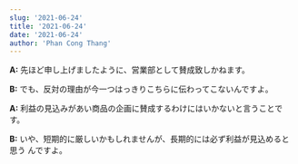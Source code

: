 ```yaml
---
slug: '2021-06-24'
title: '2021-06-24'
date: '2021-06-24'
author: 'Phan Cong Thang'
---
```


**A:** 先ほど申し上げましたように、営業部として賛成致しかねます。

**B:** でも、反対の理由が今一つはっきりこちらに伝わってこないんですよ。

**A:** 利益の見込みがあい商品の企画に賛成するわけにはいかないと言うことです。

**B:** いや、短期的に厳しいかもしれませんが、長期的には必ず利益が見込めると思う
んですよ。

